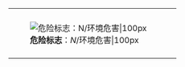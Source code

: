{| cellspacing="0" style="height: 100px; border: solid {{{bordercolor|black}}} 1px; color: black; background: {{{color1|white}}};" width=99%
|-
| rowspan=2 style="padding: 2pt; height: 100px; background: {{{color2|white}}};" | [[File:Hazard N.svg|'''危险标志'''：''N''/环境危害|100px]]
| align=center | {{{text|'''危险物质'''}}}
|-
| align=center | {{{text|'''危险标志'''：''N''/环境危害}}}
|}<noinclude>
[[Category:危险物质模板|{{PAGENAME}}]]

</noinclude>
